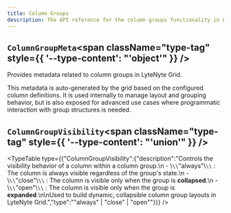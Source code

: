 ```yaml
---
title: Column Groups
description: The API reference for the column groups functionality in LyteNyte Grid.
---
```

## `ColumnGroupMeta`<span className="type-tag" style={{ '--type-content': "'object'" }} />

Provides metadata related to column groups in LyteNyte Grid.

This metadata is auto-generated by the grid based on the configured column definitions.
It is used internally to manage layout and grouping behavior, but is also exposed for
advanced use cases where programmatic interaction with group structures is needed.

<AutoTypeTable path="../packages/commercial-lytenyte-pro/src/+types.ts" name="ColumnGroupMeta" />


## `ColumnGroupVisibility`<span className="type-tag" style={{ '--type-content': "'union'" }} />

<TypeTable type={{"ColumnGroupVisibility":{"description":"Controls the visibility behavior of a column within a column group.\n  -  \\`\\`\"always\"\\`\\` : The column is always visible regardless of the group's state.\n  -  \\`\\`\"close\"\\`\\` : The column is visible only when the group is **collapsed**.\n  -  \\`\\`\"open\"\\`\\` : The column is visible only when the group is **expanded**.\n\nUsed to build dynamic, collapsible column group layouts in LyteNyte Grid.","type":"\"always\" | \"close\" | \"open\""}}} />
